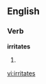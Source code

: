 
==English==

===Verb===
'''irritates'''

# {{third-person singular of|[[irritate]]}}

[[vi:irritates]]